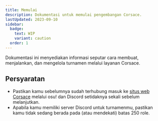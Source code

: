 ```yaml
---
title: Memulai
description: Dokumentasi untuk memulai pengembangan Corsace.
lastUpdated: 2023-09-10
sidebar:
  badge:
    text: WIP
    variant: caution
  order: 1
---
```



Dokumentasi ini menyediakan informasi seputar cara membuat, menjalankan, dan mengelola turnamen melalui layanan Corsace.

## Persyaratan

- Pastikan kamu sebelumnya sudah terhubung masuk ke [situs web Corsace](https://corsace.io) melalui osu! dan Discord setidaknya sekali sebelum melanjutkan.
- Apabila kamu memiliki server Discord untuk turnamenmu, pastikan kamu tidak sedang berada pada (atau mendekati) batas 250 role.

<WorkInProgress section="tournament_org" />
